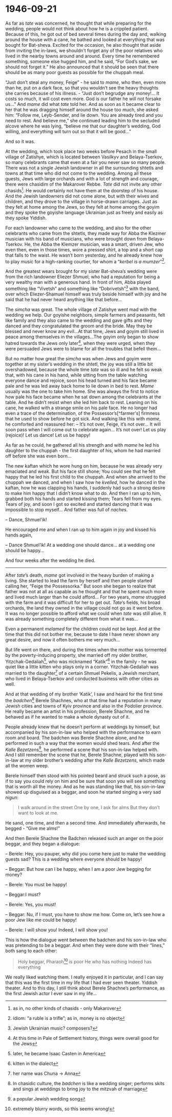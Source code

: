 # 1946-09-21

As far as _tate_ was concerned, he thought that while preparing for the wedding, people would not think about how he is a crippled patient. Because of this, he got out of bed several times during the day and, walking around the house with a cane, he bathed and looked at everything that was bought for Bat-sheva. Excited for the occasion, he also thought that aside from inviting the in-laws, we shouldn't forget any of the poor relatives who lived in the nearby towns around and around. Every time he remembered something, someone else hugged him, and he said, "For God's sake, we should not forget it." He also announced that it should be seen that there should be as many poor guests as possible for the chuppah meal.

"Just don't steal any money, Feige" - he said to _mame_, who then, even more than he, put on a dark face, so that you wouldn't see the heavy thoughts she carries because of his illness. - "Just don't begrudge any money!... It costs so much, it will cost even more. God is our father he will not forsake us..." And _mame_ did what _tate_ told her. And as soon as it became clear to her that he was dragging himself around the house too much, she asked him: "Follow me, Leyb-Sender, and lie down. You are already tired and you need to rest. And believe me," she continued leading him to the secluded alcove where he was lying, "believe me that our daughter's wedding, God willing, and everything will turn out so that it will be good..."

And so it was.

At the wedding, which took place two weeks before Pesach in the small village of Zatishye, which is located between Vasilkyv and Belaya-Tserkov, so many celebrants came that even at a fair you never saw so many people. There was not a single Jewish landowner in all the surrounding shtetls and towns at that time who did not come to the wedding. Among all these guests, Jews with large orchards and with a lot of strength and courage, there were chasidim of the Makarover Rebbe. _Tate_ did not invite any other chasids^[as in, no other kinds of chasids - only Makarover]. He would certainly not have them at the doorstep of his house. And the Jewish landowners did not come alone, but with their wives and children, and they drove to the village in horse-drawn carriages. Just as they felt at home among the Jews, so they felt at home among the goyim and they spoke the goyishe language Ukrainian just as freely and easily as they spoke Yiddish.

For each landowner who came to the wedding, and also for the other celebrants who came from the shtetls, they made way for Abba the Klezmer musician with his band of musicians, who were brought down from Belaya-Tserkov. He, the Abba the Klemzer musician, was a smart, driven Jew, who even then, even in those times, wore a pressed shirt, a top and a short cap that falls to the waist. He wasn't born yesterday, and he already knew how to play music for a high-ranking courtier, for whom a "_kerbel is a mumzer_"^[idiom: "a ruble is a trifle"; as in, money is no object].

And the greatest wears brought for my sister Bat-sheva's wedding were from the rich landowner Eliezer Shmuel, who had a reputation for being a very wealthy man with a generous hand. In front of him, Abba played something like "Vivetsh" and something like "Dobrivetsh"^[Jewish Ukrainian music? composers?] with the band, over which Eliezer-Shamuel himself was truly beside himself with joy and he said that he had never heard anything like that before...


The _simcha_ was great. The whole village of Zatishye went mad with the wedding we help. Our goyishe neighbors, simple farmers and peasants, felt like family and they also came to the wedding and gave gifts and they danced and they congratulated the groom and the bride. May they be blessed and never know any evil...At that time, Jews and goyim still lived in peace among themselves in the villages...The goyim only began to show hatred towards the Jews only later^[At this time in Pale of Settlement history, things were overall good for the Jews], when they were urged, when they were persuaded Jews were to blame for all the troubles that befell them...

But no matter how great the _simcha_ was when Jews and goyim were together at my sister's wedding in the shtetl, the joy was still a little bit overshadowed, because the whole time _tate_ was so ill and he felt so weak that, with his cane in his hand, while sitting from the table watching everyone dance and rejoice, soon his head turned and his face became pale and he was led away back home to lie down in bed to rest. _Mame_ usually was the one to take him home. She was always the first to notice how pale his face became when he sat down among the celebrants at the table. And he didn't resist when she led him back to rest. Leaning on his cane, he walked with a strange smile on his pale face. He no longer had even a trace of the determination, of the Possessor’s[^farmer's] firmness that he used to show before he got sick. And walking like this with _mame_, he comforted and reassured her:
-- It's not over, Feige, it's not over... It will soon pass when I will come out to celebrate again... It's not over! Let us play (rejoice)! Let us dance! Let us be happy!

As far as he could, he gathered all his strength and with _mame_ he led his daughter to the chuppah - the first daughter of his, whom he had married off before she was even born...

The new kaftan which he wore hung on him, because he was already very emaciated and weak. But his face still shone; You could see that he felt happy that he led his first child to the chuppah. And when she arrived to the chuppah we danced, and when I saw how he _kvelled_, how he danced in the kaftan, how he was clapping his hands, I suddenly had such a strong desire to make him happy that I didn't know what to do. And then I ran up to him, grabbed both his hands and started kissing them; Tears fell from my eyes. Tears of joy, and soon I got so excited and started dancing that it was impossible to stop myself... And father was full of _naches_.

-- Dance, Shmuel'ik!

He encouraged me and when I ran up to him again in joy and kissed his hands again,

-- Dance Shmuel'ik! At a wedding one should dance... at a wedding one should be happy... 


And four weeks after the wedding he died.


---


After _tate_'s death, _mame_ got involved in the heavy burden of making a living. She started to lead the farm by herself and then people started calling her, "Feige the Possessorka." But soon she began to realize that father was not at all as capable as he thought and that he spent much more and lived much larger than he could afford... For two years, _mame_ struggled with the farm and it was difficult for her to get out. _Tate_'s fields, his broad orchards, the land they owned in the village could not go as it went before. It was no longer possible to afford what we could when _tate_ was still alive. It was already something completely different from what it was...

Even a permanent _melamed_ for the children could not be kept. And at the time that this did not bother me, because to date I have never shown any great desire, and now it often bothers me very much...

But life went on there, and during the times when the mother was tormented by the poverty-inducing property, she married off my older brother, Yitzchak-Gedaliah^[later, he became Isaac Casten in America], who was nicknamed "Katik"^[kitten in the dialect] in the family - he was quiet like a little kitten who plays only in a corner. Yitzchak-Gedaliah was married to the daughter^[her name was Chuna -> Anna] of a certain Shmuel Pekelis, a Jewish merchant, who lived in Belaya-Tserkov and conducted business with other cities as well. 

And at that wedding of my brother 'Katik', I saw and heard for the first time the _badchen_^[In chasidic culture, the _badchen_ is like a wedding singer; performs skits and sings at weddings to bring joy to the mitzvah of marriage] Berele Shachnes, who at that time had a reputation in many Jewish cities and towns of Kyiv province and also in the Podolier province. He really became an artist in his profession, Berele Shachne, and he behaved as if he wanted to make a whole dynasty out of it.


People already knew that he doesn't perform at weddings by himself, but accompanied by his son-in-law who helped with the performance to earn room and board. The badchen was Berele Shachne alone, and he performed in such a way that the women would shed tears. And after the _Kalle Bezetzens_^[a popular Jewish wedding song], he performed a scene that his son-in-law helped with. And I still remember the scene that he, Berele Shachne, played with his son-in-law at my older brother's wedding after the _Kalle Bezetzens_, which made all the women weep.

Berele himself then stood with his pointed beard and struck such a pose, as if to say you could rely on him and be sure that soon you will see something that is worth all the money. And as he was standing like that, his son-in-law showed up disguised as a beggar, and soon he started singing a very sad _nigun_:

> I walk around in the street
> One by one, 
> I ask for alms
> But they don't want to look at me.

He sand, one time, and then a second time. And immediately afterwards, he begged - "Give me alms!"

And then Berele Shachne the Badchen released such an anger on the poor beggar, and they began a dialogue:

-- Berele: Hey, you pauper, why did you come here just to make the wedding guests sad? This is a wedding where everyone should be happy!

-- Beggar: But how can I be happy, when I am a poor Jew begging for money?

-- Berele: You must be happy!

-- Beggar:I must?

-- Berele: Yes, you must!

-- Beggar: Nu, if I must, you have to show me how. Come on, let's see how a poor Jew like me could be happy!

-- Berele: I will show you! Indeed, I will show you!

This is how the dialogue went between the badchen and his son-in-law who was pretending to be a beggar. And when they were done with their "lines," both sang to each other:

> Holy beggar, 
> Pharaoh^[extremely blurry words, so this seems wrong!] is poor
> He who has nothing
> Indeed has everything


We really liked watching them. I really enjoyed it in particular, and I can say that this was the first time in my life that I had ever seen theater. Yiddish theater. And to this day, I still think about Berele Shachne's performance, as the first Jewish actor I ever saw in my life...
